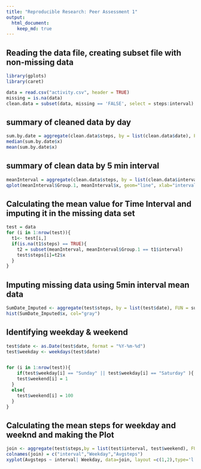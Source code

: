 ```yaml
---
title: "Reproducible Research: Peer Assessment 1"
output: 
  html_document:
    keep_md: true
---
```



## Reading the data file, creating subset file with non-missing data 

```r
library(gplots)
library(caret)
```

```r
data = read.csv("activity.csv", header = TRUE)
missing = is.na(data) 
clean.data = subset(data, missing == 'FALSE', select = steps:interval)
```


## summary of cleaned data by day

```r
sum.by.date = aggregate(clean.data$steps, by = list(clean.data$date), FUN = sum)
median(sum.by.date$x)
mean(sum.by.date$x)
```

## summary of clean data by 5 min interval

```r
meanInterval = aggregate(clean.data$steps, by = list(clean.data$interval), FUN = mean)
qplot(meanInterval$Group.1, meanInterval$x, geom="line", xlab="interval", ylab="avg steps")
```

## Calculating the mean value for Time Interval and imputing it in the missing data set 

```r
test = data
for (i in 1:nrow(test)){
  t1<- test[i,]
  if(is.na(t1$steps) == TRUE){
    t2 = subset(meanInterval, meanInterval$Group.1 == t1$interval)
    test$steps[i]=t2$x
  }
}
```

## Imputing missing data using 5min interval mean data

```r
SumDate_Imputed <- aggregate(test$steps, by = list(test$date), FUN = sum)
hist(SumDate_Imputed$x, col="gray")
```

## Identifying weekday & weekend

```r
test$date <- as.Date(test$date, format = "%Y-%m-%d")
test$weekday <- weekdays(test$date)


for (i in 1:nrow(test)){
    if(test$weekday[i] == "Sunday" || test$weekday[i] == "Saturday" ){
    test$weekend[i] = 1
  }
  else{
    test$weekend[i] = 100
  }
}
```

## Calculating the mean steps for weekday and weeknd and making the Plot 
```r
join <- aggregate(test$steps,by = list(test$interval, test$weekend), FUN = mean)
colnames(join) = c("interval","Weekday","Avgsteps")
xyplot(Avgsteps ~ interval| Weekday, data=join, layout =c(1,2),type='l')
```